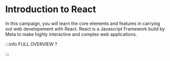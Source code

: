 # Introduction to React

In this campaign, you will learn the core elements and features in carrying out web developement with React. React is a Javascript Framework build by Meta to make highly interactive and complex web applications.


<DocCardList />

:::info FULL OVERVIEW ?

<QuestButton
  text="Go To Campaign Page"
  link="https://app.stackup.dev/campaign_page/introduction-to-react"
/>

:::
